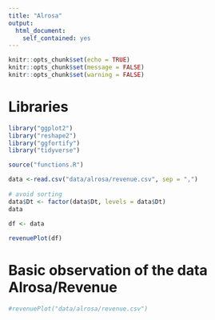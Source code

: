 ```yaml
---
title: "Alrosa"
output:
  html_document:
    self_contained: yes
---
```


<style type="text/css">
.main-container {
  max-width: 1920px;
  margin-left: auto;
  margin-right: auto;
}
</style>

```r
knitr::opts_chunk$set(echo = TRUE)
knitr::opts_chunk$set(message = FALSE)
knitr::opts_chunk$set(warning = FALSE)
```

# Libraries
```r
library("ggplot2")
library("reshape2")
library("ggfortify")
library("tidyverse")

source("functions.R")
```


```r
data <-read.csv("data/alrosa/revenue.csv", sep = ",")
  
# avoid sorting
data$Dt <- factor(data$Dt, levels = data$Dt)
data
  
df <- data

revenuePlot(df)

```

# Basic observation of the data Alrosa/Revenue

```r
#revenuePlot("data/alrosa/revenue.csv")


  


```
